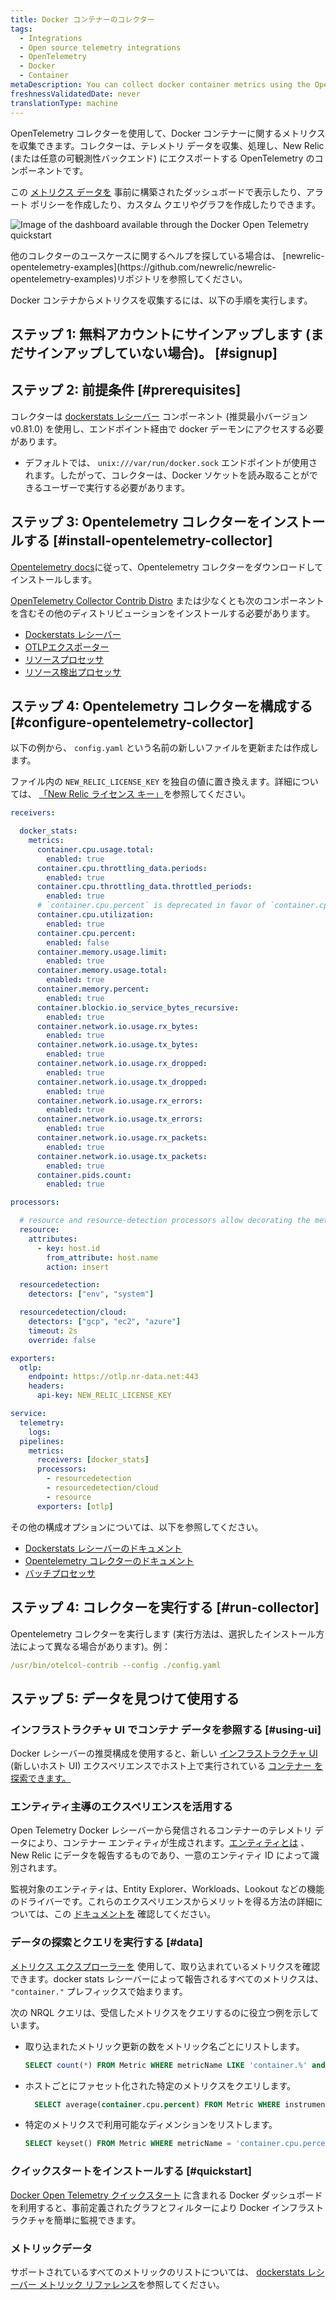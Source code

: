 ```yaml
---
title: Docker コンテナーのコレクター
tags:
  - Integrations
  - Open source telemetry integrations
  - OpenTelemetry
  - Docker
  - Container
metaDescription: You can collect docker container metrics using the OpenTelemetry collector.
freshnessValidatedDate: never
translationType: machine
---
```



OpenTelemetry コレクターを使用して、Docker コンテナーに関するメトリクスを収集できます。コレクターは、テレメトリ データを収集、処理し、New Relic (または任意の可観測性バックエンド) にエクスポートする OpenTelemetry のコンポーネントです。

この [メトリクス データを](#data) 事前に構築されたダッシュボードで表示したり、アラート ポリシーを作成したり、カスタム クエリやグラフを作成したりできます。

<img
  title="Docker Open Telemetry quickstart dashboard"
  alt="Image of the dashboard available through the Docker Open Telemetry quickstart"
  src={infrastructureDockerOTELDashboard}
/>

<Callout variant="tip">
  他のコレクターのユースケースに関するヘルプを探している場合は、 [newrelic-opentelemetry-examples](https://github.com/newrelic/newrelic-opentelemetry-examples)リポジトリを参照してください。
</Callout>

Docker コンテナからメトリクスを収集するには、以下の手順を実行します。

## ステップ 1: 無料アカウントにサインアップします (まだサインアップしていない場合)。 [#signup]

<InlineSignup/>

## ステップ 2: 前提条件 [#prerequisites]

コレクターは [dockerstats レシーバー](https://github.com/open-telemetry/opentelemetry-collector-contrib/tree/main/receiver/dockerstatsreceiver) コンポーネント (推奨最小バージョン v0.81.0) を使用し、エンドポイント経由で docker デーモンにアクセスする必要があります。

* デフォルトでは、 `unix:///var/run/docker.sock` エンドポイントが使用されます。したがって、コレクターは、Docker ソケットを読み取ることができるユーザーで実行する必要があります。

## ステップ 3: Opentelemetry コレクターをインストールする [#install-opentelemetry-collector]

[Opentelemetry docs](https://opentelemetry.io/docs/collector/getting-started/)に従って、Opentelemetry コレクターをダウンロードしてインストールします。

[OpenTelemetry Collector Contrib Distro](https://github.com/open-telemetry/opentelemetry-collector-releases/tree/main/distributions/otelcol-contrib) または少なくとも次のコンポーネントを含むその他のディストリビューションをインストールする必要があります。

* [Dockerstats レシーバー](https://github.com/open-telemetry/opentelemetry-collector-contrib/tree/main/receiver/dockerstatsreceiver)
* [OTLPエクスポーター](https://pkg.go.dev/go.opentelemetry.io/collector/exporter/otlpexporter)
* [リソースプロセッサ](https://github.com/open-telemetry/opentelemetry-collector-contrib/blob/main/processor/resourceprocessor/README.md)
* [リソース検出プロセッサ](https://github.com/open-telemetry/opentelemetry-collector-contrib/blob/main/processor/resourcedetectionprocessor/README.md)

## ステップ 4: Opentelemetry コレクターを構成する [#configure-opentelemetry-collector]

以下の例から、 `config.yaml` という名前の新しいファイルを更新または作成します。

ファイル内の `NEW_RELIC_LICENSE_KEY` を独自の値に置き換えます。詳細については、 [「New Relic ライセンス キー」](/docs/apis/intro-apis/new-relic-api-keys/#license-key)を参照してください。

```yaml
receivers:

  docker_stats:
    metrics:
      container.cpu.usage.total:
        enabled: true
      container.cpu.throttling_data.periods:
        enabled: true
      container.cpu.throttling_data.throttled_periods:
        enabled: true
      # `container.cpu.percent` is deprecated in favor of `container.cpu.utilization` in opentelemetry-collector-contrib v0.79.0
      container.cpu.utilization:
        enabled: true
      container.cpu.percent:
        enabled: false
      container.memory.usage.limit:
        enabled: true
      container.memory.usage.total:
        enabled: true
      container.memory.percent:
        enabled: true
      container.blockio.io_service_bytes_recursive:
        enabled: true
      container.network.io.usage.rx_bytes:
        enabled: true
      container.network.io.usage.tx_bytes:
        enabled: true
      container.network.io.usage.rx_dropped:
        enabled: true
      container.network.io.usage.tx_dropped:
        enabled: true
      container.network.io.usage.rx_errors:
        enabled: true
      container.network.io.usage.tx_errors:
        enabled: true
      container.network.io.usage.rx_packets:
        enabled: true
      container.network.io.usage.tx_packets:
        enabled: true
      container.pids.count:
        enabled: true

processors:

  # resource and resource-detection processors allow decorating the metrics with host attributes
  resource:
    attributes:
      - key: host.id
        from_attribute: host.name
        action: insert

  resourcedetection:
    detectors: ["env", "system"]

  resourcedetection/cloud:
    detectors: ["gcp", "ec2", "azure"]
    timeout: 2s
    override: false

exporters:
  otlp:
    endpoint: https://otlp.nr-data.net:443
    headers:
      api-key: NEW_RELIC_LICENSE_KEY

service:
  telemetry:
    logs:
  pipelines:
    metrics:
      receivers: [docker_stats]
      processors:
        - resourcedetection
        - resourcedetection/cloud
        - resource
      exporters: [otlp]
```

その他の構成オプションについては、以下を参照してください。

* [Dockerstats レシーバーのドキュメント](https://github.com/open-telemetry/opentelemetry-collector-contrib/tree/main/receiver/dockerstatsreceiver#configuration)
* [Opentelemetry コレクターのドキュメント](https://opentelemetry.io/docs/collector/configuration/)
* [バッチプロセッサ](https://github.com/open-telemetry/opentelemetry-collector/blob/main/processor/batchprocessor/README.md)

## ステップ 4: コレクターを実行する [#run-collector]

Opentelemetry コレクターを実行します (実行方法は、選択したインストール方法によって異なる場合があります)。例：

```yaml
/usr/bin/otelcol-contrib --config ./config.yaml
```

## ステップ 5: データを見つけて使用する

### インフラストラクチャ UI でコンテナ データを参照する [#using-ui]

Docker レシーバーの推奨構成を使用すると、新しい [インフラストラクチャ UI](/docs/infrastructure/infrastructure-ui-pages/infrastructure-ui-entities#access-new-ui) (新しいホスト UI) エクスペリエンスでホスト上で実行されている [コンテナー を探索できます。](/docs/infrastructure/infrastructure-ui-pages/hosts-new-view/#containers)

### エンティティ主導のエクスペリエンスを活用する

Open Telemetry Docker レシーバーから発信されるコンテナーのテレメトリ データにより、コンテナー エンティティが生成されます。[エンティティとは](/docs/new-relic-solutions/new-relic-one/core-concepts/what-entity-new-relic/) 、New Relic にデータを報告するものであり、一意のエンティティ ID によって識別されます。

監視対象のエンティティは、Entity Explorer、Workloads、Lookout などの機能のドライバーです。これらのエクスペリエンスからメリットを得る方法の詳細については、この [ドキュメントを](/docs/new-relic-solutions/new-relic-one/core-concepts/new-relic-explorer-view-performance-across-apps-services-hosts/) 確認してください。

### データの探索とクエリを実行する [#data]

[メトリクス エクスプローラーを](/docs/query-your-data/explore-query-data/browse-data/introduction-data-explorer) 使用して、取り込まれているメトリクスを確認できます。docker stats レシーバーによって報告されるすべてのメトリクスは、 `"container."` プレフィックスで始まります。

次の NRQL クエリは、受信したメトリクスをクエリするのに役立つ例を示しています。

* 取り込まれたメトリック更新の数をメトリック名ごとにリストします。

  ```sql
  SELECT count(*) FROM Metric WHERE metricName LIKE 'container.%' and instrumentation.provider='opentelemetry' facet metricName LIMIT max
  ```

* ホストごとにファセット化された特定のメトリクスをクエリします。

  ```sql
    SELECT average(container.cpu.percent) FROM Metric WHERE instrumentation.provider='opentelemetry' FACET host.name TIMESERIES
  ```

* 特定のメトリクスで利用可能なディメンションをリストします。

  ```sql
  SELECT keyset() FROM Metric WHERE metricName = 'container.cpu.percent'
  ```

### クイックスタートをインストールする [#quickstart]

[Docker Open Telemetry クイックスタート](https://newrelic.com/instant-observability/docker-otel) に含まれる Docker ダッシュボードを利用すると、事前定義されたグラフとフィルターにより Docker インフラストラクチャを簡単に監視できます。

### メトリックデータ

サポートされているすべてのメトリックのリストについては、 [dockerstats レシーバー メトリック リファレンス](https://github.com/open-telemetry/opentelemetry-collector-contrib/blob/main/receiver/dockerstatsreceiver/documentation.md)を参照してください。